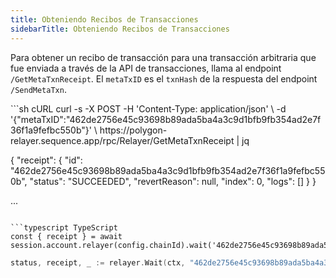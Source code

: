 ```yaml
---
title: Obteniendo Recibos de Transacciones
sidebarTitle: Obteniendo Recibos de Transacciones
---
```


Para obtener un recibo de transacción para una transacción arbitraria que fue enviada a través de la API de transacciones, llama al endpoint `/GetMetaTxnReceipt`.
El `metaTxID` es el `txnHash` de la respuesta del endpoint `/SendMetaTxn`.

<CodeGroup>
  ```sh cURL
  curl -s -X POST -H 'Content-Type: application/json' \
    -d '{"metaTxID":"462de2756e45c93698b89ada5ba4a3c9d1bfb9fb354ad2e7f36f1a9fefbc550b"}' \
    https://polygon-relayer.sequence.app/rpc/Relayer/GetMetaTxnReceipt | jq

  {
    "receipt": {
      "id": "462de2756e45c93698b89ada5ba4a3c9d1bfb9fb354ad2e7f36f1a9fefbc550b",
      "status": "SUCCEEDED",
      "revertReason": null,
      "index": 0,
      "logs": []
    }
  }

  ...
  ```

  ```typescript TypeScript
  const { receipt } = await session.account.relayer(config.chainId).wait('462de2756e45c93698b89ada5ba4a3c9d1bfb9fb354ad2e7f36f1a9fefbc550b')
  ```

  ```go Go
  status, receipt, _ := relayer.Wait(ctx, "462de2756e45c93698b89ada5ba4a3c9d1bfb9fb354ad2e7f36f1a9fefbc550b")
  ```
</CodeGroup>
